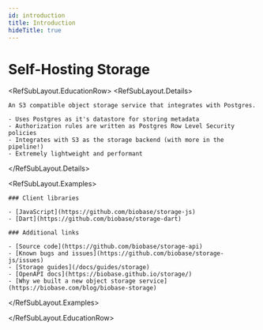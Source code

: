 ```yaml
---
id: introduction
title: Introduction
hideTitle: true
---
```


<div className="flex items-start gap-6 not-prose" id="introduction">
  <div className="flex flex-col gap-2">
    <h1 className="text-3xl text-foreground m-0">Self-Hosting Storage</h1>
  </div>
</div>

<RefSubLayout.EducationRow>
  <RefSubLayout.Details>

    An S3 compatible object storage service that integrates with Postgres.

    - Uses Postgres as it's datastore for storing metadata
    - Authorization rules are written as Postgres Row Level Security policies
    - Integrates with S3 as the storage backend (with more in the pipeline!)
    - Extremely lightweight and performant

  </RefSubLayout.Details>

  <RefSubLayout.Examples>

    ### Client libraries

    - [JavaScript](https://github.com/biobase/storage-js)
    - [Dart](https://github.com/biobase/storage-dart)

    ### Additional links

    - [Source code](https://github.com/biobase/storage-api)
    - [Known bugs and issues](https://github.com/biobase/storage-js/issues)
    - [Storage guides](/docs/guides/storage)
    - [OpenAPI docs](https://biobase.github.io/storage/)
    - [Why we built a new object storage service](https://biobase.com/blog/biobase-storage)

  </RefSubLayout.Examples>

</RefSubLayout.EducationRow>
